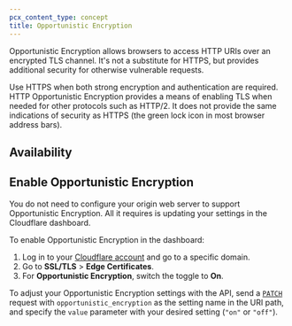 ```yaml
---
pcx_content_type: concept
title: Opportunistic Encryption
---
```



Opportunistic Encryption allows browsers to access HTTP URIs over an encrypted TLS channel. It's not a substitute for HTTPS, but provides additional security for otherwise vulnerable requests.

Use HTTPS when both strong encryption and authentication are required. HTTP Opportunistic Encryption provides a means of enabling TLS when needed for other protocols such as HTTP/2. It does not provide the same indications of security as HTTPS (the green lock icon in most browser address bars).

## Availability

<FeatureTable id="ssl.opportunistic_encryption" />

## Enable Opportunistic Encryption

You do not need to configure your origin web server to support Opportunistic Encryption. All it requires is updating your settings in the Cloudflare dashboard.

<Tabs syncKey="dashPlusAPI"> <TabItem label="Dashboard">

To enable Opportunistic Encryption in the dashboard:

1. Log in to your [Cloudflare account](https://dash.cloudflare.com) and go to a specific domain.
2. Go to **SSL/TLS** > **Edge Certificates**.
3. For **Opportunistic Encryption**, switch the toggle to **On**.

</TabItem> <TabItem label="API">

To adjust your Opportunistic Encryption settings with the API, send a [`PATCH`](/api/resources/zones/subresources/settings/methods/edit/) request with `opportunistic_encryption` as the setting name in the URI path, and specify the `value` parameter with your desired setting (`"on"` or `"off"`).

</TabItem> </Tabs>

<Render file="configuration-rule-promotion" product="rules" />
